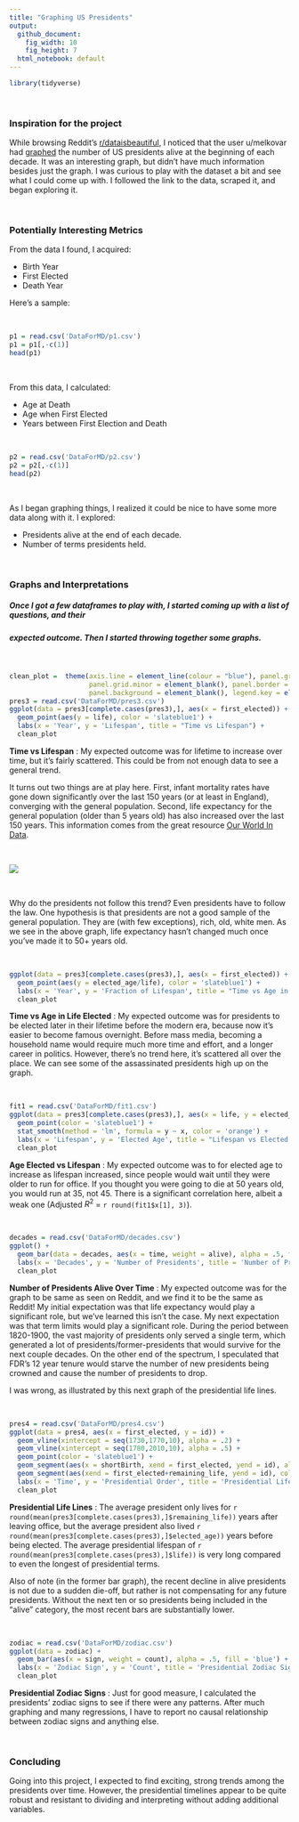 ```yaml
---
title: "Graphing US Presidents"
output:
  github_document:
    fig_width: 10
    fig_height: 7
  html_notebook: default
---
```

```r
library(tidyverse)
```

<br />

### Inspiration for the project

While browsing Reddit's [r/dataisbeautiful](https://www.reddit.com/r/dataisbeautiful/), I noticed that the user u/melkovar had [graphed](https://www.reddit.com/r/dataisbeautiful/comments/6zy8o9/oc_number_of_us_presidents_alive_at_the_start_of/) the number of US presidents alive at the beginning of each decade. It was an interesting graph, but didn't have much information besides just the graph. I was curious to play with the dataset a bit and see what I could come up with. I followed the link to the data, scraped it, and began exploring it.

<br />

### Potentially Interesting Metrics

From the data I found, I acquired:

* Birth Year
* First Elected
* Death Year

Here's a sample: 

<br />

```r

p1 = read.csv('DataForMD/p1.csv')
p1 = p1[,-c(1)]
head(p1)

```

<br />

From this data, I calculated:

* Age at Death
* Age when First Elected
* Years between First Election and Death

<br />

```r

p2 = read.csv('DataForMD/p2.csv')
p2 = p2[,-c(1)]
head(p2)

```

<br />


As I began graphing things, I realized it could be nice to have some more data along with it. I explored:

* Presidents alive at the end of each decade.
* Number of terms presidents held.

<br />

### Graphs and Interpretations

##### Once I got a few dataframes to play with, I started coming up with a list of questions, and their
##### expected outcome. Then I started throwing together some graphs. 

<br />

```r
clean_plot =  theme(axis.line = element_line(colour = "blue"), panel.grid.major = element_blank(),
                    panel.grid.minor = element_blank(), panel.border = element_blank(),
                    panel.background = element_blank(), legend.key = element_blank())
pres3 = read.csv('DataForMD/pres3.csv')
ggplot(data = pres3[complete.cases(pres3),], aes(x = first_elected)) +
  geom_point(aes(y = life), color = 'slateblue1') +
  labs(x = 'Year', y = 'Lifespan', title = "Time vs Lifespan") +
  clean_plot
```

**Time vs Lifespan** : My expected outcome was for lifetime to increase over time, but it's fairly scattered.
This could be from not enough data to see a general trend. 

It turns out two things are at play here. First, infant mortality rates have gone down significantly over the last 150 years (or at least in England), converging with the general population. Second, life expectancy for the general population (older than 5 years old) has also increased over the last 150 years. This information comes from the great resource [Our World In Data](https://ourworldindata.org/life-expectancy/).

<br />

![](life_expectancy.png)

<br />

Why do the presidents not follow this trend? Even presidents have to follow the law. One hypothesis is that presidents are not a good sample of the general population. They are (with few exceptions), rich, old, white men. As we see in the above graph, life expectancy hasn't changed much once you've made it to 50+ years old. 

<br />

```r
ggplot(data = pres3[complete.cases(pres3),], aes(x = first_elected)) +
  geom_point(aes(y = elected_age/life), color = 'slateblue1') +
  labs(x = 'Year', y = 'Fraction of Lifespan', title = "Time vs Age in Life Elected") +
  clean_plot
```

**Time vs Age in Life Elected** : My expected outcome was for presidents to be elected later in their lifetime before the modern era, because now it's easier to become famous overnight. Before mass media, becoming a household name would require much more time and effort, and a longer career in politics. However, there's no trend here, it's scattered all over the place. We can see some of the assassinated presidents high up on the graph.

<br />

```r
fit1 = read.csv('DataForMD/fit1.csv')
ggplot(data = pres3[complete.cases(pres3),], aes(x = life, y = elected_age)) +
  geom_point(color = 'slateblue1') +
  stat_smooth(method = 'lm', formula = y ~ x, color = 'orange') +
  labs(x = 'Lifespan', y = 'Elected Age', title = "Lifespan vs Elected Age") +
  clean_plot
```


**Age Elected vs Lifespan** : My expected outcome was to for elected age to increase as lifespan increased, since people would wait until they were older to run for office. If you thought you were going to die at 50 years old, you would run at 35, not 45. There is a significant correlation here, albeit a weak one (Adjusted $R^2$ = `r round(fit1$x[1], 3)`).

<br />

```r
decades = read.csv('DataForMD/decades.csv')
ggplot() +
  geom_bar(data = decades, aes(x = time, weight = alive), alpha = .5, fill = 'blue') +
  labs(x = 'Decades', y = 'Number of Presidents', title = 'Number of Presidents Alive Each Decade') +
  clean_plot

```


**Number of Presidents Alive Over Time** : My expected outcome was for the graph to be same as seen on Reddit, and we find it to be the same as Reddit! My initial expectation was that life expectancy would play a significant role, but we've learned this isn't the case. My next expectation was that term limits would play a significant role. During the period between 1820-1900, the vast majority of presidents only served a single term, which generated a lot of presidents/former-presidents that would survive for the next couple decades. On the other end of the spectrum, I speculated that FDR's 12 year tenure would starve the number of new presidents being crowned and cause the number of presidents to drop.

I was wrong, as illustrated by this next graph of the presidential life lines.

<br />

```r
pres4 = read.csv('DataForMD/pres4.csv')
ggplot(data = pres4, aes(x = first_elected, y = id)) +
  geom_vline(xintercept = seq(1730,1770,10), alpha = .2) +
  geom_vline(xintercept = seq(1780,2010,10), alpha = .5) +
  geom_point(color = 'slateblue1') +
  geom_segment(aes(x = shortBirth, xend = first_elected, yend = id), alpha = .4, color = 'orange') +
  geom_segment(aes(xend = first_elected+remaining_life, yend = id), color = 'orange') +
  labs(x = 'Time', y = 'Presidential Order', title = 'Presidential Life Lines') +
  clean_plot

```

**Presidential Life Lines** : The average president only lives for `r round(mean(pres3[complete.cases(pres3),]$remaining_life))` years after leaving office, but the average president also lived `r round(mean(pres3[complete.cases(pres3),]$elected_age))` years before being elected. The average presidential lifespan of `r round(mean(pres3[complete.cases(pres3),]$life))` is very long compared to even the longest of presidential terms. 

Also of note (in the former bar graph), the recent decline in alive presidents is not due to a sudden die-off, but rather is not compensating for any future presidents. Without the next ten or so presidents being included in the "alive" category, the most recent bars are substantially lower.

<br />

```r
zodiac = read.csv('DataForMD/zodiac.csv')
ggplot(data = zodiac) +
  geom_bar(aes(x = sign, weight = count), alpha = .5, fill = 'blue') +
  labs(x = 'Zodiac Sign', y = 'Count', title = 'Presidential Zodiac Signs') +
  clean_plot

```

**Presidential Zodiac Signs** : Just for good measure, I calculated the presidents' zodiac signs to see if there were any patterns. After much graphing and many regressions, I have to report no causal relationship between zodiac signs and anything else. 

<br />

### Concluding

Going into this project, I expected to find exciting, strong trends among the presidents over time. However, the presidential timelines appear to be quite robust and resistant to dividing and interpreting without adding additional variables.


<br />


